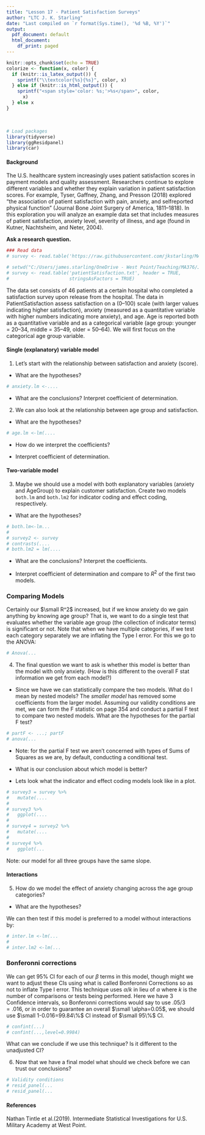 ```yaml
---
title: "Lesson 17 - Patient Satisfaction Surveys"
author: "LTC J. K. Starling"
date: "Last compiled on `r format(Sys.time(), '%d %B, %Y')`"
output:
  pdf_document: default
  html_document:
    df_print: paged
---
```


```r
knitr::opts_chunk$set(echo = TRUE)
colorize <- function(x, color) {
  if (knitr::is_latex_output()) {
    sprintf("\\textcolor{%s}{%s}", color, x)
  } else if (knitr::is_html_output()) {
    sprintf("<span style='color: %s;'>%s</span>", color, 
      x)
  } else x
}
```
<br>

```r
# Load packages
library(tidyverse)
library(ggResidpanel)
library(car)
```
#### Background

The U.S. healthcare system increasingly uses patient satisfaction scores in payment models and quality assessment. Researchers continue to explore different variables and whether they explain variation in patient satisfaction scores. For example, Tyser, Gaffney, Zhang, and Presson (2018) explored “the association of patient satisfaction with pain, anxiety, and selfreported physical function” (Journal Bone Joint Surgery of America, 1811–1818). In this exploration you will analyze an example data set that includes measures of patient satisfaction, anxiety level, severity of illness, and age (found in Kutner, Nachtsheim, and Neter, 2004).

**Ask a research question.** 
\vspace{0.5in}



```r
### Read data
# survey <- read.table('https://raw.githubusercontent.com/jkstarling/MA376/main/patientSatisfaction.txt', header = TRUE, stringsAsFactors = TRUE)

# setwd("C:/Users/james.starling/OneDrive - West Point/Teaching/MA376/JimsLessons/Block III/LSN17/")
# survey <- read.table('patientSatisfaction.txt', header = TRUE,
#                      stringsAsFactors = TRUE)
```

The data set consists of 46 patients at a certain hospital who completed a satisfaction survey upon release from the hospital. The data in PatientSatisfaction assess satisfaction on a (0–100) scale (with larger values indicating higher satisfaction), anxiety (measured as a quantitative variable with higher numbers indicating more anxiety), and age. Age is reported both as a quantitative variable and as a categorical variable (age group: younger = 20–34, middle = 35–49, older = 50–64). We will first focus on the categorical age group variable.

#### Single (explanatory) variable model

(@) Let's start with the relationship between satisfaction and anxiety (score). 
- What are the hypotheses?
\vspace{0.5in}



```r
# anxiety.lm <-....
```

- What are the conclusions? Interpret coefficient of determination.
\vspace{0.5in}




(@) We can also look at the relationship between age group and satisfaction.
- What are the hypotheses?
\vspace{0.5in}


```r
# age.lm <-lm(....
```

- How do we interpret the coefficients? 
\vspace{0.5in}


- Interpret coefficient of determination. 
\vspace{0.5in}




#### Two-variable model
(@) Maybe we should use a model with both explanatory variables (anxiety and AgeGroup) to explain customer satisfaction.  Create two models `both.lm` and `both.lm2` for indicator coding and effect coding, respectively. 

- What are the hypotheses? 
\vspace{0.5in}



```r
# both.lm<-lm...
# 
# survey2 <- survey
# contrasts(....
# both.lm2 = lm(....
```

- What are the conclusions? Interpret the coefficients. 
\vspace{0.5in}


- Interpret coefficient of determination and compare to $R^2$ of the first two models. 
\vspace{0.5in}



### Comparing Models
Certainly our $\small R^2$ increased, but if we know anxiety do we gain anything by knowing age group? That is, we want to do a single test that evaluates whether the variable age group (the collection of indicator terms) is significant or not. Note that when we have multiple categories, if we test each category separately we are inflating the Type I error.  For this we go to the ANOVA:

```r
# Anova(...
```

(@) The final question we want to ask is whether this model is better than the model with only anxiety. (How is this different to the overall F stat information we get from each model?)

- Since we have \textbf{nested models} we can statistically compare the two models. What do I mean by nested models? The *smaller model* has removed some coefficients from the larger model. Assuming our validity conditions are met, we can form the F statistic on page 354 and conduct a partial F test to compare two nested models. What are the hypotheses for the partial F test? 
\vspace{0.5in}




```r
# partF <- ...; partF
# anova(...
```

- Note: for the partial F test we aren't concerned with types of Sums of Squares as we are, by default, conducting a conditional test. 

- What is our conclusion about which model is better?  
\vspace{0.5in}



- Lets look what the indicator and effect coding models look like in a plot.  
\vspace{0.5in}
```r
# survey3 = survey %>% 
#   mutate(....
# 
# survey3 %>% 
#   ggplot(....
# 
# survey4 = survey2 %>% 
#   mutate(....
# 
# survey4 %>% 
#   ggplot(...
```

Note: our model for all three groups have the same slope.  

#### Interactions

(@) How do we model the effect of anxiety changing across the age group categories?
\vspace{0.5in}



- What are the hypotheses?  
\vspace{0.5in}




We can then test if this model is preferred to a model without interactions by:

```r
# inter.lm <-lm(...
# 
# inter.lm2 <-lm(...
```

\vspace{0.5in}




### Bonferonni corrections
We can get 95\% CI for each of our $\beta$ terms in this model, though might we want to adjust these CIs using what is called Bonferonni Corrections so as not to inflate Type I error. This technique uses $\alpha/k$ in lieu of $\alpha$ where $k$ is the number of comparisons or tests being performed.  Here we have 3 Confidence intervals, so Bonferonni corrections would say to use $.05/3=.016$, or in order to guarantee an overall $\small \alpha=0.05$, we should use $\small 1-0.016=99.84\%$ CI instead of $\small 95\%$ CI.

```r
# confint(...)
# confint(...,level=0.9984)
```

What can we conclude if we use this technique? Is it different to the unadjusted CI?
\vspace{0.5in}


(@) Now that we have a final model what should we check before we can trust our conclusions? 

```r
# Validity conditions
# resid_panel(...
# resid_panel(...
```

\vspace{0.5in}

#### References

Nathan Tintle et al.(2019). Intermediate Statistical Investigations for U.S. Military Academy at West Point.
